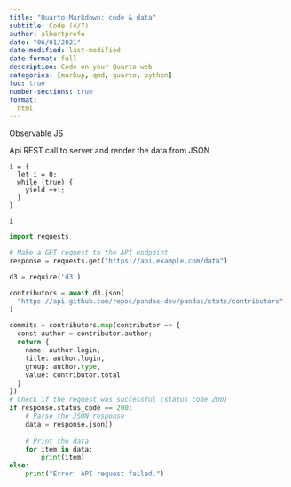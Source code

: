 ```yaml
---
title: "Quarto Markdown: code & data"
subtitle: Code (4/7)
author: albertprofe
date: "06/01/2021"
date-modified: last-modified
date-format: full
description: Code on your Quarto web
categories: [markup, qmd, quarto, python]
toc: true
number-sections: true
format:
  html
---
```



Observable JS



 Api REST call to server and render the data from JSON

 



```ojs
i = {
  let i = 0;
  while (true) {
    yield ++i;
  }
}
```

```ojs
i 
```

```python
import requests

# Make a GET request to the API endpoint
response = requests.get("https://api.example.com/data")

d3 = require('d3')

contributors = await d3.json(
  "https://api.github.com/repos/pandas-dev/pandas/stats/contributors"
)

commits = contributors.map(contributor => {
  const author = contributor.author;
  return {
    name: author.login,
    title: author.login,
    group: author.type,
    value: contributor.total
  }
})
# Check if the request was successful (status code 200)
if response.status_code == 200:
    # Parse the JSON response
    data = response.json()
    
    # Print the data
    for item in data:
        print(item)
else:
    print("Error: API request failed.")
```

